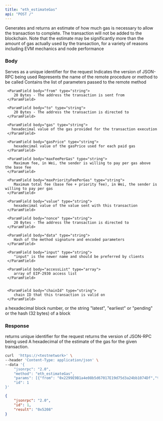 ```yaml
---
title: "eth_estimateGas"
api: "POST /"
---
```


Generates and returns an estimate of how much gas is necessary to allow the transaction to complete. The transaction will not be added to the blockchain. Note that the estimate may be significantly more than the amount of gas actually used by the transaction, for a variety of reasons including EVM mechanics and node performance


### Body

<ParamField body="id" type="number" placeholder="1">
  Serves as a unique identifier for the request
</ParamField>

<ParamField body="jsonrpc" type="string" placeholder="2.0">
  Indicates the version of JSON-RPC being used
</ParamField>

<ParamField body="method" type="string" placeholder="eth_estimateGas">
  Represents the name of the remote procedure or method to be called
</ParamField>

<ParamField body="params" type="array">
  Contains the list of parameters passed to the remote method

  <Expandable title="TRANSACTION CALL ARGS">
  
     <ParamField body="from" type="string">
        20 Bytes - The address the transaction is sent from
     </ParamField>

     <ParamField body="to" type="string">
        20 Bytes - The address the transaction is directed to
     </ParamField>

     <ParamField body="gas" type="string">
       hexadecimal value of the gas provided for the transaction execution
     </ParamField>

     <ParamField body="gasPrice" type="string">
        hexadecimal value of the gasPrice used for each paid gas
     </ParamField>

     <ParamField body="maxFeePerGas" type="string">
        Maximum fee, in Wei, the sender is willing to pay per gas above the base fee
     </ParamField>

     <ParamField body="maxPriorityFeePerGas" type="string">
        Maximum total fee (base fee + priority fee), in Wei, the sender is willing to pay per gas
     </ParamField>

     <ParamField body="value" type="string">
        hexadecimal value of the value sent with this transaction
     </ParamField>

     <ParamField body="nonce" type="string">
        20 Bytes - The address the transaction is directed to
     </ParamField>

     <ParamField body="data" type="string">
        Hash of the method signature and encoded parameters
     </ParamField>

     <ParamField body="input" type="string">
        "input" is the newer name and should be preferred by clients
     </ParamField>

     <ParamField body="accessList" type="array">
        array of EIP-2930 access list
     </ParamField>


     <ParamField body="chainId" type="string">
        chain ID that this transaction is valid on
     </ParamField>

  </Expandable>

   <Expandable title="Block">
        <ParamField body="Block" type="string">
        a hexadecimal block number, or the string "latest", "earliest" or "pending" or the hash (32 bytes) of a block
     </ParamField>
   </Expandable>
</ParamField>

### Response

<ResponseField name="id" type="number">
  returns unique identifier for the request 
</ResponseField>

<ResponseField name="jsonrpc" type="string">
  returns the version of JSON-RPC being used
</ResponseField>

<ResponseField name="Return VALUE" type="string">
  A hexadecimal of the estimate of the gas for the given transaction.
</ResponseField>

<RequestExample>

```bash Example Request
curl  'https://<testnetwork>' \
--header 'Content-Type: application/json' \
--data '{
    "jsonrpc": "2.0",
    "method": "eth_estimateGas",
    "params": [{"from": "0x2299E9B1a4e08b5d67017E19d75d3a24bb1074Df","to": "0xc7f999b83af6df9e67d0a37ee7e900bf38b3d013","value": "0x5f5e100"}, "latest"],
    "id": 1
}'
```

</RequestExample>

<ResponseExample>

```json Response
{
    "jsonrpc": "2.0",
    "id": 1,
    "result": "0x5208"
}
```

</ResponseExample>